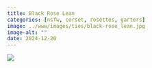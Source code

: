 ```yaml
---
title: Black Rose Lean
categories: [nsfw, corset, rosettes, garters]
image: ../www/images/ties/black-rose_lean.jpg
image-alt: ""
date: 2024-12-20
---
```



![](../www/images/ties/black-rose_lean.jpg)

